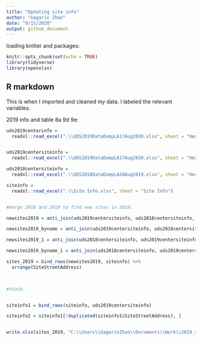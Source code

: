 ```yaml
---
title: "Updating site info"
author: "Gagarin Zhao"
date: "9/15/2020"
output: github_document
---
```


loading knitter and packages:

```r
knitr::opts_chunk$set(echo = TRUE)
library(tidyverse)
library(openxlsx)
```

## R markdown

This is when I imported and cleaned my data. I labeled the relevant variables.

2019 info and table 8a 9d 9e: 
```r
uds2019centerinfo = 
  readxl::read_excel(".\\UDS2019DataDumpLA17Aug2020.xlsx", sheet = "HealthCenterInfo")


uds2019centersiteinfo = 
  readxl::read_excel(".\\UDS2019DataDumpLA17Aug2020.xlsx", sheet = "HealthCenterSiteInfo")

uds2018centersiteinfo = 
  readxl::read_excel(".\\UDS2018DataDumpLA20Aug2019.xlsx", sheet = "HealthCenterSiteInfo")

siteinfo = 
  readxl::read_excel(".\\Site Info.xlsx", sheet = "Site Info")


#merge 2018 and 2019 to find new sites in 2019:

newsites2019 = anti_join(uds2019centersiteinfo, uds2018centersiteinfo, by = "SiteStreetAddress")

newsites2019_byname = anti_join(uds2019centersiteinfo, uds2018centersiteinfo, by = "SiteName")

newsites2019_1 = anti_join(uds2018centersiteinfo, uds2019centersiteinfo, by = "SiteStreetAddress")

newsites2019_byname_1 = anti_join(uds2018centersiteinfo, uds2019centersiteinfo, by = "SiteName")

sites_2019 = bind_rows(newsites2019, siteinfo) %>% 
  arrange(SiteStreetAddress)
  


#stack:


siteinfo1 = bind_rows(siteinfo, uds2019centersiteinfo)

siteinfo2 = siteinfo1[!duplicated(siteinfo1$SiteStreetAddress), ]


write.xlsx(sites_2019, "C:\\Users\\GagarinZhao\\Documents\\Work\\2019_sites.xlsx", overwrite = TRUE)


```




